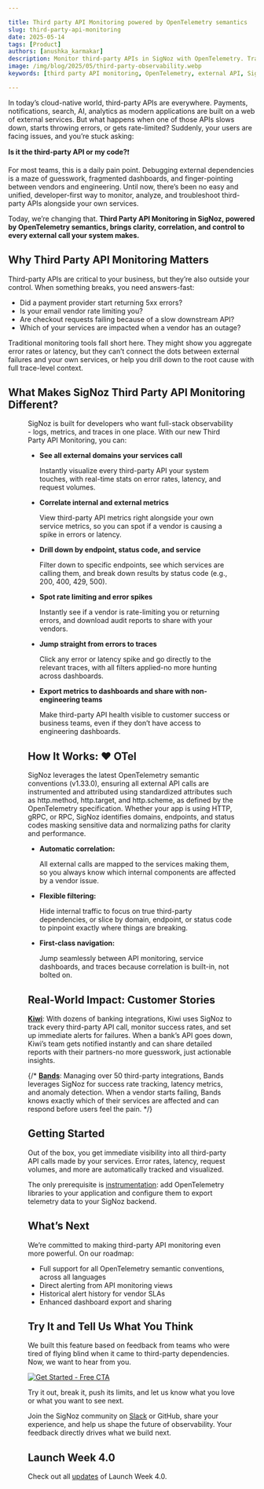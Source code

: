 ```yaml
---

title: Third party API Monitoring powered by OpenTelemetry semantics
slug: third-party-api-monitoring
date: 2025-05-14
tags: [Product]
authors: [anushka_karmakar]
description: Monitor third-party APIs in SigNoz with OpenTelemetry. Track error rates, latency, and request volumes for all your external services, and correlate issues with your application performance.
image: /img/blog/2025/05/third-party-observability.webp
keywords: [third party API monitoring, OpenTelemetry, external API, SigNoz, API latency, error rates]

---
```


In today’s cloud-native world, third-party APIs are everywhere. Payments, notifications, search, AI, analytics as modern applications are built on a web of external services. But what happens when one of those APIs slows down, starts throwing errors, or gets rate-limited? Suddenly, your users are facing issues, and you’re stuck asking:

**Is it the third-party API or my code?**❗

For most teams, this is a daily pain point. Debugging external dependencies is a maze of guesswork, fragmented dashboards, and finger-pointing between vendors and engineering. Until now, there’s been no easy and unified, developer-first way to monitor, analyze, and troubleshoot third-party APIs alongside your own services.

Today, we’re changing that. **Third Party API Monitoring in SigNoz, powered by OpenTelemetry semantics, brings clarity, correlation, and control to every external call your system makes.**

<YouTube id="4NnMcks62YY" mute={false} />

## Why Third Party API Monitoring Matters

Third-party APIs are critical to your business, but they’re also outside your control. When something breaks, you need answers-fast:

- Did a payment provider start returning 5xx errors?
- Is your email vendor rate limiting you?
- Are checkout requests failing because of a slow downstream API?
- Which of your services are impacted when a vendor has an outage?

Traditional monitoring tools fall short here. They might show you aggregate error rates or latency, but they can’t connect the dots between external failures and your own services, or help you drill down to the root cause with full trace-level context.

## What Makes SigNoz Third Party API Monitoring Different?

<Figure src="/img/blog/2025/05/third-party-api-explorer.webp" alt="Third-party API latency and error rates, visualized for every external service your app calls" caption="Third-party API latency and error rates, visualized for every external service your app calls" />

SigNoz is built for developers who want full-stack observability - logs, metrics, and traces in one place. With our new Third Party API Monitoring, you can:

- **See all external domains your services call**
    
    Instantly visualize every third-party API your system touches, with real-time stats on error rates, latency, and request volumes.
    
- **Correlate internal and external metrics**
    
    View third-party API metrics right alongside your own service metrics, so you can spot if a vendor is causing a spike in errors or latency.
    
- **Drill down by endpoint, status code, and service**
    
    Filter down to specific endpoints, see which services are calling them, and break down results by status code (e.g., 200, 400, 429, 500).
    
- **Spot rate limiting and error spikes**
    
    Instantly see if a vendor is rate-limiting you or returning errors, and download audit reports to share with your vendors.
    
- **Jump straight from errors to traces**
    
    Click any error or latency spike and go directly to the relevant traces, with all filters applied-no more hunting across dashboards.
    
- **Export metrics to dashboards and share with non-engineering teams**
    
    Make third-party API health visible to customer success or business teams, even if they don’t have access to engineering dashboards.
    

## How It Works: ❤️ OTel

SigNoz leverages the latest OpenTelemetry semantic conventions (v1.33.0), ensuring all external API calls are instrumented and attributed using standardized attributes such as http.method, http.target, and http.scheme, as defined by the OpenTelemetry specification. Whether your app is using HTTP, gRPC, or RPC, SigNoz identifies domains, endpoints, and status codes masking sensitive data and normalizing paths for clarity and performance.

- **Automatic correlation:**
    
    All external calls are mapped to the services making them, so you always know which internal components are affected by a vendor issue.
    
- **Flexible filtering:**
    
    Hide internal traffic to focus on true third-party dependencies, or slice by domain, endpoint, or status code to pinpoint exactly where things are breaking.
    
- **First-class navigation:**
    
    Jump seamlessly between API monitoring, service dashboards, and traces because correlation is built-in, not bolted on.
    

## Real-World Impact: Customer Stories

[**Kiwi**](https://signoz.io/case-study/kiwi/):
With dozens of banking integrations, Kiwi uses SigNoz to track every third-party API call, monitor success rates, and set up immediate alerts for failures. When a bank’s API goes down, Kiwi’s team gets notified instantly and can share detailed reports with their partners-no more guesswork, just actionable insights.

{/* [**Bands**](https://signoz.io/case-study/bands/):
Managing over 50 third-party integrations, Bands leverages SigNoz for success rate tracking, latency metrics, and anomaly detection. When a vendor starts failing, Bands knows exactly which of their services are affected and can respond before users feel the pain. */}

## Getting Started

Out of the box, you get immediate visibility into all third-party API calls made by your services. Error rates, latency, request volumes, and more are automatically tracked and visualized. 

The only prerequisite is [instrumentation](https://signoz.io/docs/instrumentation/): add OpenTelemetry libraries to your application and configure them to export telemetry data to your SigNoz backend.
   

## What’s Next

We’re committed to making third-party API monitoring even more powerful. On our roadmap:

- Full support for all OpenTelemetry semantic conventions, across all languages
- Direct alerting from API monitoring views
- Historical alert history for vendor SLAs
- Enhanced dashboard export and sharing

## Try It and Tell Us What You Think

We built this feature based on feedback from teams who were tired of flying blind when it came to third-party dependencies. Now, we want to hear from you. 

[![Get Started - Free CTA](/img/launch_week/try-signoz-cloud-blog-cta.png)](https://signoz.io/teams/)

Try it out, break it, push its limits, and let us know what you love or what you want to see next.

Join the SigNoz community on [Slack](https://app.slack.com/client/T01HWUTP0LT#/domain-signup) or GitHub, share your experience, and help us shape the future of observability. Your feedback directly drives what we build next.

## Launch Week 4.0

Check out all [updates](https://signoz.io/launch-week/) of Launch Week 4.0.